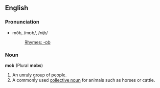 ==English==
===Pronunciation===
*mŏb, /mɒb/, /<tt>mQb</tt>/
*:[[Rhymes:English:-ɒb|Rhymes: -ɒb]]

===Noun===
'''mob''' (Plural '''mobs''')

# An [[unruly]] [[group]] of people.
# A commonly used [[collective noun]] for animals such as horses or cattle.
